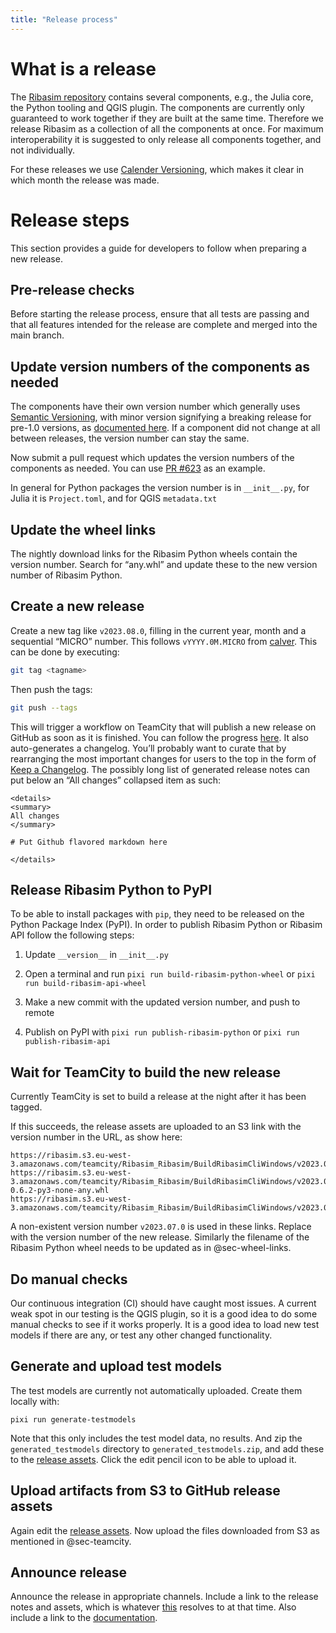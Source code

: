```yaml
---
title: "Release process"
---
```


# What is a release

The [Ribasim repository](https://github.com/Deltares/Ribasim) contains several components, e.g., the Julia core, the Python tooling and QGIS plugin.
The components are currently only guaranteed to work together if they are built at the same time.
Therefore we release Ribasim as a collection of all the components at once.
For maximum interoperability it is suggested to only release all components together, and not individually.

For these releases we use [Calender Versioning](https://calver.org/), which makes it clear in which month the release was made.

# Release steps

This section provides a guide for developers to follow when preparing a new release.

## Pre-release checks

Before starting the release process, ensure that all tests are passing and that all features intended for the release are complete and merged into the main branch.

## Update version numbers of the components as needed

The components have their own version number which generally uses [Semantic Versioning](https://semver.org/), with minor version signifying a breaking release for pre-1.0 versions, as [documented here](https://pkgdocs.julialang.org/v1/compatibility/#compat-pre-1.0). If a component did not change at all between releases, the version number can stay the same.

Now submit a pull request which updates the version numbers of the components as needed.
You can use [PR #623](https://github.com/Deltares/Ribasim/pull/623) as an example.

In general for Python packages the version number is in `__init__.py`, for Julia it is `Project.toml`, and for QGIS `metadata.txt`

## Update the wheel links {#sec-wheel-links}

The nightly download links for the Ribasim Python wheels contain the version number. Search for "any.whl" and update these to the new version number of Ribasim Python.

## Create a new release

Create a new tag like `v2023.08.0`, filling in the current year, month and a sequential "MICRO" number.
This follows `vYYYY.0M.MICRO` from [calver](https://calver.org/).
This can be done by executing:
```bash
git tag <tagname>
```
Then push the tags:
```bash
git push --tags
```

This will trigger a workflow on TeamCity that will publish a new release on GitHub as soon as it is finished.
You can follow the progress [here](https://dpcbuild.deltares.nl/buildConfiguration/Ribasim_Ribasim_MakeGitHubRelease?mode=builds).
It also auto-generates a changelog.
You'll probably want to curate that by rearranging the most important changes for users to the top in the form of [Keep a Changelog](https://keepachangelog.com/en/1.0.0/).
The possibly long list of generated release notes can put below an "All changes" collapsed item as such:

```
<details>
<summary>
All changes
</summary>

# Put Github flavored markdown here

</details>

```

## Release Ribasim Python to PyPI

To be able to install packages with `pip`, they need to be released on the Python Package Index (PyPI).
In order to publish Ribasim Python or Ribasim API follow the following steps:

1) Update `__version__` in `__init__.py`

2) Open a terminal and run `pixi run build-ribasim-python-wheel` or `pixi run build-ribasim-api-wheel`

3) Make a new commit with the updated version number, and push to remote

4) Publish on PyPI with `pixi run publish-ribasim-python` or `pixi run publish-ribasim-api`

## Wait for TeamCity to build the new release {#sec-teamcity}

Currently TeamCity is set to build a release at the night after it has been tagged.

If this succeeds, the release assets are uploaded to an S3 link with the version number in the URL, as show here:

```
https://ribasim.s3.eu-west-3.amazonaws.com/teamcity/Ribasim_Ribasim/BuildRibasimCliWindows/v2023.07.0/ribasim_cli.zip
https://ribasim.s3.eu-west-3.amazonaws.com/teamcity/Ribasim_Ribasim/BuildRibasimCliWindows/v2023.07.0/ribasim-0.6.2-py3-none-any.whl
https://ribasim.s3.eu-west-3.amazonaws.com/teamcity/Ribasim_Ribasim/BuildRibasimCliWindows/v2023.07.0/ribasim_qgis.zip
```

::: {.callout-note}
A non-existent version number `v2023.07.0` is used in these links.
Replace with the version number of the new release.
Similarly the filename of the Ribasim Python wheel needs to be updated as in @sec-wheel-links.
:::

## Do manual checks

Our continuous integration (CI) should have caught most issues.
A current weak spot in our testing is the QGIS plugin, so it is a good idea to do some manual checks to see if it works properly.
It is a good idea to load new test models if there are any, or test any other changed functionality.

## Generate and upload test models

The test models are currently not automatically uploaded.
Create them locally with:

```
pixi run generate-testmodels
```

Note that this only includes the test model data, no results.
And zip the `generated_testmodels` directory to `generated_testmodels.zip`, and add these to the [release assets](https://github.com/Deltares/Ribasim/releases/latest).
Click the edit pencil icon to be able to upload it.

## Upload artifacts from S3 to GitHub release assets

Again edit the [release assets](https://github.com/Deltares/Ribasim/releases/latest).
Now upload the files downloaded from S3 as mentioned in @sec-teamcity.

## Announce release

Announce the release in appropriate channels.
Include a link to the release notes and assets, which is whatever [this](https://github.com/Deltares/Ribasim/releases/latest) resolves to at that time.
Also include a link to the [documentation](https://deltares.github.io/Ribasim/).
